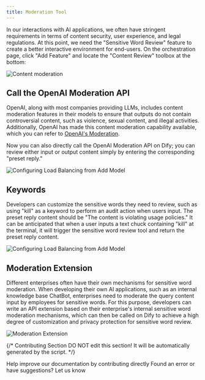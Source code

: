 ```yaml
---
title: Moderation Tool
---
```


In our interactions with AI applications, we often have stringent requirements in terms of content security, user experience, and legal regulations. At this point, we need the "Sensitive Word Review" feature to create a better interactive environment for end-users. On the orchestration page, click "Add Feature" and locate the "Content Review" toolbox at the bottom:

![Content moderation](https://assets-docs.dify.ai/dify-enterprise-mintlify/en/guides/application-orchestrate/app-toolkits/63c5c0be18933a0578edf72c2eed1609.png)

## Call the OpenAI Moderation API

OpenAI, along with most companies providing LLMs, includes content moderation features in their models to ensure that outputs do not contain controversial content, such as violence, sexual content, and illegal activities. Additionally, OpenAI has made this content moderation capability available, which you can refer to [OpenAI's Moderation](https://platform.openai.com/docs/guides/moderation/overview).

Now you can also directly call the OpenAI Moderation API on Dify; you can review either input or output content simply by entering the corresponding "preset reply."

![Configuring Load Balancing from Add Model](https://assets-docs.dify.ai/dify-enterprise-mintlify/en/guides/application-orchestrate/app-toolkits/959415a64f32ee28461441847a96ae64.png)

## Keywords

Developers can customize the sensitive words they need to review, such as using "kill" as a keyword to perform an audit action when users input. The preset reply content should be "The content is violating usage policies." It can be anticipated that when a user inputs a text chuck containing "kill" at the terminal, it will trigger the sensitive word review tool and return the preset reply content.

![Configuring Load Balancing from Add Model](https://assets-docs.dify.ai/dify-enterprise-mintlify/en/guides/application-orchestrate/app-toolkits/15652f65c3af15d931598a866a7baa17.png)

## Moderation Extension

Different enterprises often have their own mechanisms for sensitive word moderation. When developing their own AI applications, such as an internal knowledge base ChatBot, enterprises need to moderate the query content input by employees for sensitive words. For this purpose, developers can write an API extension based on their enterprise's internal sensitive word moderation mechanisms, which can then be called on Dify to achieve a high degree of customization and privacy protection for sensitive word review.

![Moderation Extension](https://assets-docs.dify.ai/dify-enterprise-mintlify/en/guides/application-orchestrate/app-toolkits/d101ff5542c53b7ca6f8d57d24193916.png)

{/*
Contributing Section
DO NOT edit this section!
It will be automatically generated by the script.
*/}

<CardGroup cols="2">
    <Card
        title="Edit this page"
        icon="pen-to-square"
        href="https://github.com/langgenius/dify-docs/edit/main/en/guides/application-orchestrate/app-toolkits/moderation-tool.mdx"
    >
        Help improve our documentation by contributing directly
    </Card>
    <Card
        title="Report an issue"
        icon="github"
        href="https://github.com/langgenius/dify-docs/issues/new?title=Documentation%20Issue%3A%20ation-t&body=%23%23%20Issue%20Description%0A%3C%21--%20Please%20briefly%20describe%20the%20issue%20you%20found%20--%3E%0A%0A%23%23%20Page%20Link%0Ahttps%3A%2F%2Fgithub.com%2Flanggenius%2Fdify-docs%2Fblob%2Fmain%2Fen/guides/application-orchestrate/app-toolkits%2Fmoderation-tool.mdx%0A%0A%23%23%20Suggested%20Changes%0A%3C%21--%20If%20you%20have%20specific%20suggestions%20for%20changes%2C%20please%20describe%20them%20here%20--%3E%0A%0A%3C%21--%20Thank%20you%20for%20helping%20improve%20our%20documentation%21%20--%3E"
    >
        Found an error or have suggestions? Let us know
    </Card>
</CardGroup>
